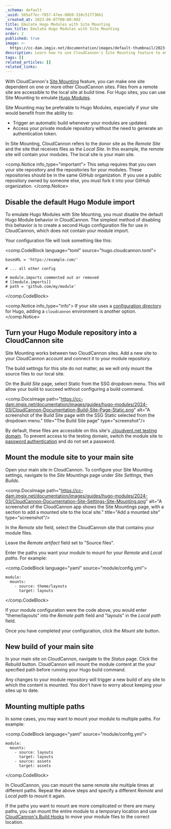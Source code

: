 ```yaml
---
_schema: default
_uuid: 565af7ec-f857-47ee-80b9-310c51f736b1
_created_at: 2023-06-07T00:00:00Z
title: Emulate Hugo Modules with Site Mounting
nav_title: Emulate Hugo Modules with Site Mounting
order: 2
published: true
image: >-
  https://cc-dam.imgix.net/documentation/images/default-thumbnail/2023-Q4/CloudCannon-Documentation-Thumbnail.png
description: Learn how to use CloudCannon's Site Mounting feature to emulate Hugo Modules.
tags: []
related_articles: []
related_links:
---
```

With CloudCannon's [Site Mounting](/documentation/articles/site-mounting/) feature, you can make one site dependent on one or more other CloudCannon sites. Files from a remote site are accessible to the local site at build time. For Hugo sites, you can use Site Mounting to emulate [Hugo Modules](https://gohugo.io/hugo-modules/).

Site Mounting may be preferable to Hugo Modules, especially if your site would benefit from the ability to:

* Trigger an automatic build whenever your modules are updated.
* Access your private module repository without the need to generate an authentication token.

In Site Mounting, CloudCannon refers to the donor site as the *Remote Site* and the site that receives files as the *Local Site*. In this example, the remote site will contain your modules. The local site is your main site.

<comp.Notice info_type="important">
  This setup requires that you own your site repository and the repositories for your modules. These repositories should be in the same GitHub organization. If you use a public repository owned by someone else, you must fork it into your GitHub organization.
</comp.Notice>

## Disable the default Hugo Module import

To emulate Hugo Modules with Site Mounting, you must disable the default Hugo Module behavior in CloudCannon. The simplest method of disabling this behavior is to create a second Hugo configuration file for use in CloudCannon, which does not contain your module import.

Your configuration file will look something like this:

<comp.CodeBlock language="toml" source="hugo.cloudcannon.toml">
```
baseURL = 'https://example.com/'

# ... all other config

# module.imports commented out or removed
# [[module.imports]]
# path = 'github.com/my/module'

```
</comp.CodeBlock>

<comp.Notice info_type="info">
  If your site uses a <a rel="noopener noreferrer" href="https://gohugo.io/getting-started/configuration/">configuration directory</a> for Hugo, adding a `cloudcannon` environment is another option.
</comp.Notice>

## Turn your Hugo Module repository into a CloudCannon site

Site Mounting works between two CloudCannon sites. Add a new site to your CloudCannon account and connect it to your module repository.

The build settings for this site do not matter, as we will only mount the source files to our local site.

On the *Build Site* page, select Static from the SSG dropdown menu. This will allow your build to succeed without configuring a build command.

<comp.DocsImage path="https://cc-dam.imgix.net/documentation/images/guides/hugo-modules/2024-03/CloudCannon-Documentation-Build-Site-Page-Static.png" alt="A screenshot of the Build Site page with the SSG Static selected from the dropdown menu." title="The Build Site page" type="screenshot"/>

By default, these files are accessible on this site's <a href="https://cloudcannon.com/documentation/articles/viewing-your-site-on-a-testing-domain/" rel="noreferrer">.cloudvent.net testing domain</a>. To prevent access to the testing domain, switch the module site to <a href="https://cloudcannon.com/documentation/articles/adding-password-authentication-to-your-site/" rel="noreferrer">password authentication</a> and do not set a password.

## Mount the module site to your main site

Open your main site in CloudCannon. To configure your Site Mounting settings, navigate to the *Site Mountings* page under *Site Settings*, then *Builds*.

<comp.DocsImage path="https://cc-dam.imgix.net/documentation/images/guides/hugo-modules/2024-03/CloudCannon-Documentation-Site-Settings-Site-Mounting.png" alt="A screenshot of the CloudCannon app shows the Site Mountings page, with a section to add a mounted site to the local site." title="Add a mounted site" type="screenshot"/>

In the *Remote site* field, select the CloudCannon site that contains your module files.

Leave the *Remote artifact* field set to "Source files".

Enter the paths you want your module to mount for your *Remote* and *Local paths*. For example:

<comp.CodeBlock language="yaml" source="module/config.yml">
```
module:
  mounts:
    - source: theme/layouts
      target: layouts
```
</comp.CodeBlock>

If your module configuration were the code above, you would enter "theme/layouts" into the *Remote path* field and "layouts" in the *Local path* field.

Once you have completed your configuration, click the *Mount site* button.

## New build of your main site

In your main site on CloudCannon, navigate to the *Status* page. Click the *Rebuild* button. CloudCannon will mount the module content at the your specified path before running your Hugo build command.

Any changes to your module repository will trigger a new build of any site to which the content is mounted. You don't have to worry about keeping your sites up to date.

## Mounting multiple paths

In some cases, you may want to mount your module to multiple paths. For example:

<comp.CodeBlock language="yaml" source="module/config.yml">
```
module:
  mounts:
    - source: layouts
      target: layouts
    - source: assets
      target: assets
```
</comp.CodeBlock>

In CloudCannon, you can mount the same remote site multiple times at different paths. Repeat the above steps and specify a different *Remote* and *Local path* to mount it again.

If the paths you want to mount are more complicated or there are many paths, you can mount the entire module to a temporary location and use [CloudCannon's Build Hooks](https://cloudcannon.com/documentation/articles/extending-your-build-process-with-hooks/) to move your module files to the correct location.